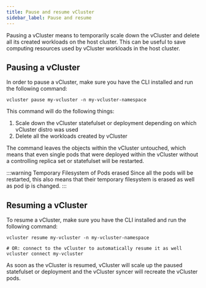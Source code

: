 ```yaml
---
title: Pause and resume vCluster
sidebar_label: Pause and resume
---
```


Pausing a vCluster means to temporarily scale down the vCluster and delete all its created workloads on the host cluster. This can be useful to save computing resources used by vCluster workloads in the host cluster. 

## Pausing a vCluster

In order to pause a vCluster, make sure you have the CLI installed and run the following command:

```
vcluster pause my-vcluster -n my-vcluster-namespace
```

This command will do the following things:
1. Scale down the vCluster statefulset or deployment depending on which vCluster distro was used
2. Delete all the workloads created by vCluster

The command leaves the objects within the vCluster untouched, which means that even single pods that were deployed within the vCluster without a controlling replica set or statefulset will be restarted.

:::warning Temporary Filesystem of Pods erased
Since all the pods will be restarted, this also means that their temporary filesystem is erased as well as pod ip is changed.
::: 

## Resuming a vCluster

To resume a vCluster, make sure you have the CLI installed and run the following command:

```
vcluster resume my-vcluster -n my-vcluster-namespace

# OR: connect to the vCluster to automatically resume it as well
vcluster connect my-vcluster
```

As soon as the vCluster is resumed, vCluster will scale up the paused statefulset or deployment and the vCluster syncer will recreate the vCluster pods. 
